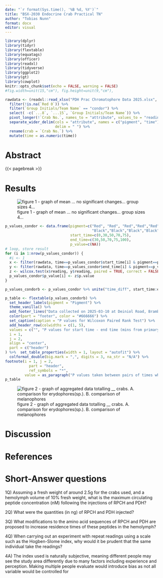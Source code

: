 ```yaml
---
date: "`r format(Sys.time(), '%B %d, %Y')`"
title: "BSX-2030 Endocrine Crab Practical TN"
author: "Tobias Nunn"
format: docx
editor: visual
---
```


```r
library(dplyr)
library(tidyr)
library(flextable)
library(equatags)
library(officer)
library(readxl)
library(tidyverse)
library(ggplot2)
library(gt)
library(cowplot)
knitr::opts_chunk$set(echo = FALSE, warning = FALSE)
#fig.width=unit(15,"cm"), fig.height=unit(9,"cm"),
```

```r

rawdata <- (readxl::read_xlsx("PDH Prac Chromatophore Data 2025.xlsx", sheet = "Light Mon PM") %>% 
  filter(!is.na(`Red 0`)) %>% 
  filter(`Group Initials/Team Name` == "condor") %>% 
  select( -c(`...8`, `...15`, `Group Initials/Team Name`)) %>% 
  pivot_longer(!`Crab No.`, names_to = "attribute", values_to = "reading")) %>% 
  separate_wider_delim(cols = "attribute", names = c("pigment", "time"),
                       delim = " ") %>% 
  rename(crab = `Crab No.`) %>% 
  mutate(time = as.numeric(time))
```

# Abstract

{{< pagebreak >}}

# Results

![figure 1 - graph of mean ... no significant changes... group sizes 4...](goodgraph.png)

```r
p_values_condor <- data.frame(pigment=c("Red", "Red", "Red","Red","Red", 
                                        "Black","Black","Black","Black","Black"), 
                              start_time=c(0,30,50,70,75),
                              end_time=c(30,50,70,75,100),
                              p_value=c(NA))
# loop, store result
for (i in 1:nrow(p_values_condor)) {
  #i <- 1
  x <- filter(rawdata, time==p_values_condor$start_time[i] & pigment==p_values_condor$pigment[i])
  y <- filter(rawdata, time==p_values_condor$end_time[i] & pigment==p_values_condor$pigment[i])
  z <- wilcox.test(x$reading, y$reading, paired = TRUE, correct = FALSE, alternative = "t")
  p_values_condor$p_value[i] <- z$p.value
}

p_values_condorb <- p_values_condor %>% unite("time_diff", start_time:end_time, sep = " - ") %>% pivot_wider(names_from = time_diff, values_from = p_value)

p_table <- flextable(p_values_condorb) %>% 
  set_header_labels(pigment = "Pigment") %>% 
  theme_vanilla() %>% 
  add_footer_lines("Data collected on 2025-03-10 at Deiniol Road, Brambell Building, 1st Floor Lab B1") %>% 
  color(part = "footer", color = "#666666") %>% 
  set_caption(caption = "P values for Wilcoxon Paired Rank Test") %>% 
  add_header_row(colwidths = c(1, 5),
  values = c("", "P values for start time - end time (mins from primary injection)")) %>% align(
  i = 1,
  j = 2,
  align = "center",
  part = c("header")
) %>%  set_table_properties(width = 1, layout = "autofit") %>% 
  colformat_double(big.mark = ",", digits = 3, na_str = "N/A") %>%
footnote(i = 1, j = 2,
           part = "header",
           ref_symbols = "*",
         value = as_paragraph("P values taken between pairs of times when measurements were taken for a Wilcoxon Paired Rank Test"))
p_table
```

![figure 2 - graph of aggregated data totalling \_\_ crabs. A. comparison for erydophores(sp.). B. comparison of melanophores](secondgraph.png)

# Discussion

# References

# Short-Answer questions

1Q) Assuming a fresh weight of around 2.5g for the crabs used, and a hemolymph volume of 10% fresh weight, what is the maximum circulating peptide concentration (nM) following the injections of RPCH and PDH?

2Q) What were the quantities (in ng) of RPCH and PDH injected?

3Q) What modifications to the amino acid sequences of RPCH and PDH are proposed to increase residence times of these peptides in the hemolymph?

4Q) When carrying out an experiment with repeat readings using a scale such as the Hogben-Slome index, why would it be prudent that the same individual take the readings?

4A) The index used is naturally subjective, meaning different people may see the study area differently due to many factors including experience and perception. Making multiple people evaluate would introduce bias as not all variable would be controlled for
